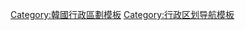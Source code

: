 {{center|'''模板導航'''}}
{{Navbox
|name = 韓國行政區劃模板導航
|title = 朝鮮半島行政區劃模板導航
|state = {{{state|autocollapse}}}
|tracking = <includeonly>no</includeonly>
|image =
|above = 注意本導航中各連結為連至各國家或一級行政區的模版，非各行政區的頁面。
|groupstyle = text-align:center;
|bodyclass = hlist

|group1=[[File:Flag of South Korea.svg|x40px]]<br>[[Template:韩国一级行政区|韩国]]
|list1={{Navbox subgroup
 |group1 = 特別市
 |list1 =
* [[Template:首爾特別市行政區劃|首爾特別市]]
 |group2 = 廣域市
 |list2 =
* [[Template:釜山廣域市行政區劃|釜山廣域市]]
* [[Template:大邱廣域市行政區劃|大邱廣域市]]
* [[Template:仁川廣域市行政區劃|仁川廣域市]]
* [[Template:光州廣域市行政區劃|光州廣域市]]
* [[Template:大田廣域市行政區劃|大田廣域市]]
* [[Template:蔚山廣域市行政區劃|蔚山廣域市]]
 |group3 = 道
 |list3 =
* [[Template:京畿道行政區劃|京畿道]]
* [[Template:江原道行政區劃 (韓國)|江原道]]
* [[Template:忠清北道行政區劃|忠清北道]]
* [[Template:忠清南道行政區劃|忠清南道]]
* [[Template:全羅北道行政區劃|全羅北道]]
* [[Template:全羅南道行政區劃|全羅南道]]
* [[Template:慶尚北道行政區劃|慶尚北道]]
* [[Template:慶尚南道行政區劃|慶尚南道]]
 |group4 = 特別自治道
 |list4 =
* [[Template:濟州特別自治道行政區劃|濟州特別自治道]]
}}

|group2 = [[File:Flag of North Korea.svg|x40px]]<br>[[Template:朝鮮民主主義人民共和國行政區劃|朝鲜]]
|list2 = {{Navbox subgroup
 |group1 = 直轄市
 |list1 =
* [[Template:平壤市行政区划|平壤市]]
 |group2 = 特別市
 |list2 =
* [[Template:羅先市行政區劃|羅先市]]
* [[Template:南浦市行政區劃|南浦市]]
* [[Template:開城市行政區劃|開城市]]
 |group3 = 道
 |list3 =
* [[Template:江原道行政區劃 (朝鮮)|江原道]]
* [[Template:兩江道行政區劃|兩江道]]
* [[Template:慈江道行政區劃|慈江道]]
* [[Template:平安南道行政區劃|平安南道]]
* [[Template:平安北道行政區劃|平安北道]]
* [[Template:咸鏡南道行政區劃|咸鏡南道]]
* [[Template:咸鏡北道行政區劃|咸鏡北道]]
* [[Template:黃海南道行政區劃|黃海南道]]
* [[Template:黃海北道行政區劃|黃海北道]]
}}
}}
<noinclude>
[[Category:韓國行政區劃模板]]
[[Category:行政区划导航模板]]
</noinclude>